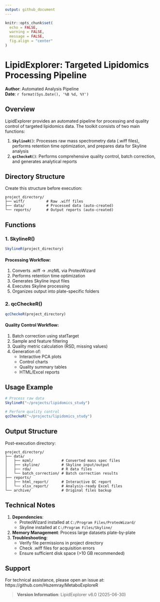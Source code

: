 ```yaml
---
output: github_document
---
```


```r
knitr::opts_chunk$set(
  echo = FALSE,
  warning = FALSE,
  message = FALSE,
  fig.align = "center"
)
```

# LipidExplorer: Targeted Lipidomics Processing Pipeline

**Author**: Automated Analysis Pipeline  
**Date**: `r format(Sys.Date(), '%B %d, %Y')`

## Overview

LipidExplorer provides an automated pipeline for processing and quality control of targeted lipidomics data. The toolkit consists of two main functions:

1. **`SkylineR()`**: Processes raw mass spectrometry data (.wiff files), performs retention time optimization, and prepares data for Skyline analysis  
2. **`qcCheckeR()`**: Performs comprehensive quality control, batch correction, and generates analytical reports

## Directory Structure

Create this structure before execution:

```
project_directory/
├── wiff/          # Raw .wiff files
├── data/          # Processed data (auto-created)
└── reports/       # Output reports (auto-created)
```

## Functions

### 1. SkylineR()

```r
SkylineR(project_directory)
```

#### Processing Workflow:
1. Converts .wiff → .mzML via ProteoWizard  
2. Performs retention time optimization  
3. Generates Skyline input files  
4. Executes Skyline processing  
5. Organizes output into plate-specific folders  

### 2. qcCheckeR()

```r
qcCheckeR(project_directory)
```

#### Quality Control Workflow:
1. Batch correction using statTarget  
2. Sample and feature filtering  
3. Quality metric calculation (RSD, missing values)  
4. Generation of:
   - Interactive PCA plots  
   - Control charts  
   - Quality summary tables  
   - HTML/Excel reports  

## Usage Example

```r
# Process raw data
SkylineR("~/projects/lipidomics_study")

# Perform quality control
qcCheckeR("~/projects/lipidomics_study")
```

## Output Structure

Post-execution directory:

```
project_directory/
├── data/
│   ├── mzml/             # Converted mass spec files
│   ├── skyline/          # Skyline input/output
│   ├── rda/              # R data files
│   └── batch_correction/ # Batch correction results
├── reports/
│   ├── html_report/      # Interactive QC report
│   └── xlsx_report/      # Analysis-ready Excel files
└── archive/              # Original files backup
```

## Technical Notes

1. **Dependencies**:  
   - ProteoWizard installed at `C:/Program Files/ProteoWizard/`  
   - Skyline installed at `C:/Program Files/Skyline/`  
2. **Memory Management**: Process large datasets plate-by-plate  
3. **Troubleshooting**:  
   - Verify file permissions in project directory  
   - Check .wiff files for acquisition errors  
   - Ensure sufficient disk space (>10 GB recommended)  

## Support

For technical assistance, please open an issue at:  
https://github.com/Hszemray/MetaboExploreR

> **Version Information**: LipidExplorer v6.0 (2025-06-30)
